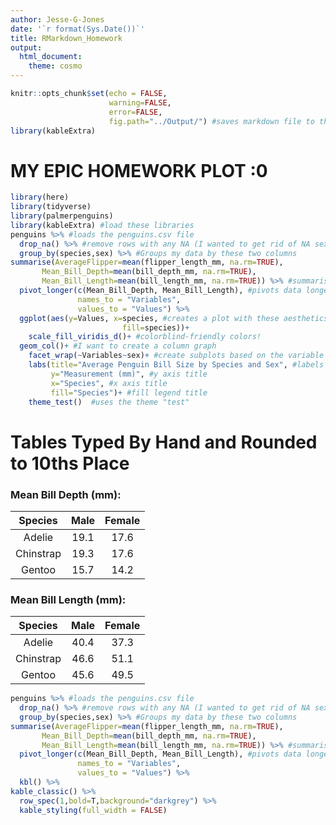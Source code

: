 ```yaml
---
author: Jesse-G-Jones
date: '`r format(Sys.Date())`'
title: RMarkdown_Homework
output:
  html_document:
    theme: cosmo
---
```


```r
knitr::opts_chunk$set(echo = FALSE,
                      warning=FALSE,
                      error=FALSE,
                      fig.path="../Output/") #saves markdown file to this path
library(kableExtra)

```

# MY **EPIC** HOMEWORK PLOT :0

```r
library(here)
library(tidyverse)
library(palmerpenguins)
library(kableExtra) #load these libraries
penguins %>% #loads the penguins.csv file
  drop_na() %>% #remove rows with any NA (I wanted to get rid of NA sex)
  group_by(species,sex) %>% #Groups my data by these two columns
summarise(AverageFlipper=mean(flipper_length_mm, na.rm=TRUE),
       Mean_Bill_Depth=mean(bill_depth_mm, na.rm=TRUE),
       Mean_Bill_Length=mean(bill_length_mm, na.rm=TRUE)) %>% #summarises my flipper and bill data into their respective means based on their associated species and sex
  pivot_longer(c(Mean_Bill_Depth, Mean_Bill_Length), #pivots data longer to create one column with my values of interest and a corresponding "names" column for each different value
               names_to = "Variables",
               values_to = "Values") %>% 
  ggplot(aes(y=Values, x=species, #creates a plot with these aesthetics for x, y, and fill
                         fill=species))+
    scale_fill_viridis_d()+ #colorblind-friendly colors!
  geom_col()+ #I want to create a column graph
    facet_wrap(~Variables~sex)+ #create subplots based on the variable names and sex
    labs(title="Average Penguin Bill Size by Species and Sex", #labels for graph title
         y="Measurement (mm)", #y axis title
         x="Species", #x axis title
         fill="Species")+ #fill legend title
    theme_test()  #uses the theme "test"

```
# Tables Typed By Hand and Rounded to 10ths Place
### Mean Bill Depth (mm):

|  Species  | Male | Female |
|:---------:|:----:|:------:|
|  Adelie   | 19.1 |  17.6  |
| Chinstrap | 19.3 |  17.6  |
|  Gentoo   | 15.7 |  14.2  |

### Mean Bill Length (mm):

|  Species  | Male | Female |
|:---------:|:----:|:------:|
|  Adelie   | 40.4 |  37.3  |
| Chinstrap | 46.6 |  51.1  |
|  Gentoo   | 45.6 |  49.5  |
```r
penguins %>% #loads the penguins.csv file
  drop_na() %>% #remove rows with any NA (I wanted to get rid of NA sex)
  group_by(species,sex) %>% #Groups my data by these two columns
summarise(AverageFlipper=mean(flipper_length_mm, na.rm=TRUE),
       Mean_Bill_Depth=mean(bill_depth_mm, na.rm=TRUE),
       Mean_Bill_Length=mean(bill_length_mm, na.rm=TRUE)) %>% #summarises my flipper and bill data into their respective means based on their associated species and sex
  pivot_longer(c(Mean_Bill_Depth, Mean_Bill_Length), #pivots data longer to create one column with my values of interest and a corresponding "names" column for each different value
               names_to = "Variables",
               values_to = "Values") %>% 
  kbl() %>% 
kable_classic() %>% 
  row_spec(1,bold=T,background="darkgrey") %>% 
  kable_styling(full_width = FALSE)
```

